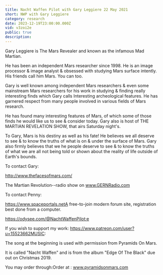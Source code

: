 ```yaml
---
title: Nacht Waffen Pilot with Gary Leggiere 22 May 2021
short: NWP with Gary Leggiere
category: research
date: 2023-12-19T23:00:00.000Z
vid: v3zoi2e
public: true
description:
---
```

Gary Leggiere is The Mars Revealer and known as the infamous Mad Martian.

He has been an independent Mars researcher since 1998. He is an image processor & image analyst & obsessed with studying Mars surface intently. His friends call him Mars. You can too.

Gary is well known among independent Mars researchers & even some mainstream Mars researchers for his work in studying & finding really interesting finds which Gary calls Interesting archeological features. He has garnered respect from many people involved in various fields of Mars research.

He has found many interesting features of Mars, of which some of those finds he would like us to see & consider today. Gary also is host of THE MARTIAN REVELATION SHOW, that airs Saturday night's.

To Gary, Mars is his destiny as well as his fate! He believes we all deserve to see & to know the truths of what is on & under the surface of Mars. Gary also firmly believes that we he people deserve to see & to know the truths of what we are all not being told or shown about the reality of life outside of Earth's bounds.

To contact Gary:

http://www.thefacesofmars.com/

The Martian Revolution--radio show on www.GERNRadio.com

To contact Penny:

https://www.spaceportals.net​​​​​A free-to-join modern forum site, registration best done from a computer.

https://odysee.com/@NachtWaffenPilot:e

If you wish to support my work: https://www.patreon.com/user?u=15523662MUSIC:

The song at the beginning is used with permission from Pyramids On Mars.

It is called "Nacht Waffen" and is from the album "Edge Of The Black" due out on Christmas 2019.

You may order through:Order at : www.pyramidsonmars.com
